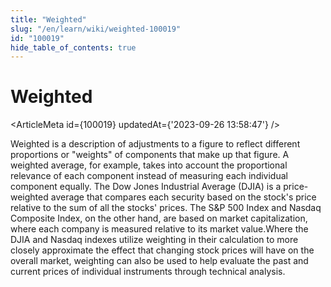 ```yaml
---
title: "Weighted"
slug: "/en/learn/wiki/weighted-100019"
id: "100019"
hide_table_of_contents: true
---
```



# Weighted

<ArticleMeta id={100019} updatedAt={'2023-09-26 13:58:47'} />
<div className='border-solid border-b border-t-0 my-4 border-[var(--ifm-color-gray-300)]' />

Weighted is a description of adjustments to a figure to reflect different proportions or "weights" of components that make up that figure. A weighted average, for example, takes into account the proportional relevance of each component instead of measuring each individual component equally. The Dow Jones Industrial Average (DJIA) is a price-weighted average that compares each security based on the stock's price relative to the sum of all the stocks' prices. The S&P 500 Index and Nasdaq Composite Index, on the other hand, are based on market capitalization, where each company is measured relative to its market value.Where the DJIA and Nasdaq indexes utilize weighting in their calculation to more closely approximate the effect that changing stock prices will have on the overall market, weighting can also be used to help evaluate the past and current prices of individual instruments through technical analysis.

